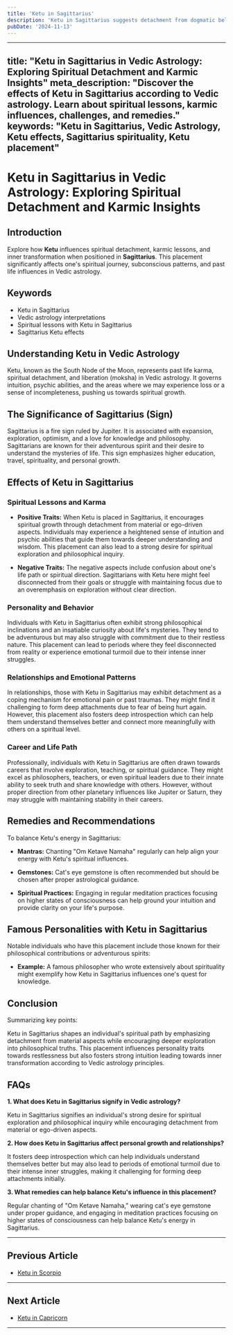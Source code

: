 ```yaml
---
title: 'Ketu in Sagittarius'
description: 'Ketu in Sagittarius suggests detachment from dogmatic beliefs and philosophies. Individuals may question traditional teachings and seek personal truth through spiritual exploration.'
pubDate: '2024-11-13'
---
```


---
title: "Ketu in Sagittarius in Vedic Astrology: Exploring Spiritual Detachment and Karmic Insights"
meta_description: "Discover the effects of Ketu in Sagittarius according to Vedic astrology. Learn about spiritual lessons, karmic influences, challenges, and remedies."
keywords: "Ketu in Sagittarius, Vedic Astrology, Ketu effects, Sagittarius spirituality, Ketu placement"
---

# Ketu in Sagittarius in Vedic Astrology: Exploring Spiritual Detachment and Karmic Insights

## Introduction

Explore how **Ketu** influences spiritual detachment, karmic lessons, and inner transformation when positioned in **Sagittarius**. This placement significantly affects one's spiritual journey, subconscious patterns, and past life influences in Vedic astrology.

## Keywords

- Ketu in Sagittarius
- Vedic astrology interpretations
- Spiritual lessons with Ketu in Sagittarius
- Sagittarius Ketu effects

## Understanding Ketu in Vedic Astrology

Ketu, known as the South Node of the Moon, represents past life karma, spiritual detachment, and liberation (moksha) in Vedic astrology. It governs intuition, psychic abilities, and the areas where we may experience loss or a sense of incompleteness, pushing us towards spiritual growth.

## The Significance of Sagittarius (Sign)

Sagittarius is a fire sign ruled by Jupiter. It is associated with expansion, exploration, optimism, and a love for knowledge and philosophy. Sagittarians are known for their adventurous spirit and their desire to understand the mysteries of life. This sign emphasizes higher education, travel, spirituality, and personal growth.

## Effects of Ketu in Sagittarius

### Spiritual Lessons and Karma

- **Positive Traits:** When Ketu is placed in Sagittarius, it encourages spiritual growth through detachment from material or ego-driven aspects. Individuals may experience a heightened sense of intuition and psychic abilities that guide them towards deeper understanding and wisdom. This placement can also lead to a strong desire for spiritual exploration and philosophical inquiry.
  
- **Negative Traits:** The negative aspects include confusion about one's life path or spiritual direction. Sagittarians with Ketu here might feel disconnected from their goals or struggle with maintaining focus due to an overemphasis on exploration without clear direction.

### Personality and Behavior

Individuals with Ketu in Sagittarius often exhibit strong philosophical inclinations and an insatiable curiosity about life's mysteries. They tend to be adventurous but may also struggle with commitment due to their restless nature. This placement can lead to periods where they feel disconnected from reality or experience emotional turmoil due to their intense inner struggles.

### Relationships and Emotional Patterns

In relationships, those with Ketu in Sagittarius may exhibit detachment as a coping mechanism for emotional pain or past traumas. They might find it challenging to form deep attachments due to fear of being hurt again. However, this placement also fosters deep introspection which can help them understand themselves better and connect more meaningfully with others on a spiritual level.

### Career and Life Path

Professionally, individuals with Ketu in Sagittarius are often drawn towards careers that involve exploration, teaching, or spiritual guidance. They might excel as philosophers, teachers, or even spiritual leaders due to their innate ability to seek truth and share knowledge with others. However, without proper direction from other planetary influences like Jupiter or Saturn, they may struggle with maintaining stability in their careers.

## Remedies and Recommendations

To balance Ketu's energy in Sagittarius:

- **Mantras:** Chanting "Om Ketave Namaha" regularly can help align your energy with Ketu's spiritual influences.
  
- **Gemstones:** Cat's eye gemstone is often recommended but should be chosen after proper astrological guidance.
  
- **Spiritual Practices:** Engaging in regular meditation practices focusing on higher states of consciousness can help ground your intuition and provide clarity on your life's purpose.

## Famous Personalities with Ketu in Sagittarius

Notable individuals who have this placement include those known for their philosophical contributions or adventurous spirits:

- **Example:** A famous philosopher who wrote extensively about spirituality might exemplify how Ketu in Sagittarius influences one's quest for knowledge.

## Conclusion

Summarizing key points:

Ketu in Sagittarius shapes an individual's spiritual path by emphasizing detachment from material aspects while encouraging deeper exploration into philosophical truths. This placement influences personality traits towards restlessness but also fosters strong intuition leading towards inner transformation according to Vedic astrology principles.

## FAQs

**1. What does Ketu in Sagittarius signify in Vedic astrology?**

Ketu in Sagittarius signifies an individual's strong desire for spiritual exploration and philosophical inquiry while encouraging detachment from material or ego-driven aspects.

**2. How does Ketu in Sagittarius affect personal growth and relationships?**

It fosters deep introspection which can help individuals understand themselves better but may also lead to periods of emotional turmoil due to their intense inner struggles, making it challenging for forming deep attachments initially.

**3. What remedies can help balance Ketu's influence in this placement?**

Regular chanting of "Om Ketave Namaha," wearing cat's eye gemstone under proper guidance, and engaging in meditation practices focusing on higher states of consciousness can help balance Ketu's energy in Sagittarius.



---

## Previous Article
- [Ketu in Scorpio](/blogs-md/0809_Ketu_in_Rashi/080908_Ketu_in_Scorpio.mdx)

---

## Next Article
- [Ketu in Capricorn](/blogs-md/0809_Ketu_in_Rashi/080910_Ketu_in_Capricorn.mdx)

---
